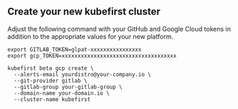 
## Create your new kubefirst cluster

Adjust the following command with your GitHub and Google Cloud tokens in addition to the appropriate values for your new platform.

```shell
export GITLAB_TOKEN=glpat-xxxxxxxxxxxxxxxx
export gcp_TOKEN=xxxxxxxxxxxxxxxxxxxxxxxxxxxxxxxxxxxx

kubefirst beta gcp create \
  --alerts-email yourdistro@your-company.io \
  --git-provider gitlab \
  --gitlab-group your-gitlab-group \
  --domain-name your-domain.io \
  --cluster-name kubefirst
```

<CloudflareDNS />
